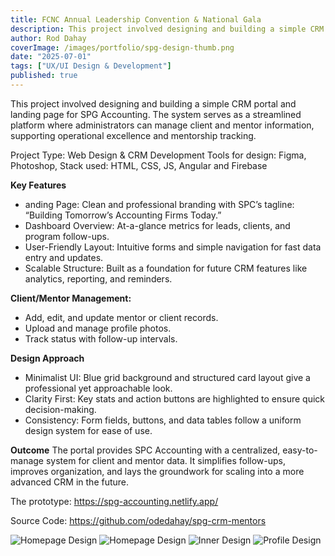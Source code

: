 ```yaml
---
title: FCNC Annual Leadership Convention & National Gala
description: This project involved designing and building a simple CRM portal and landing page for SPG Accounting  
author: Rod Dahay
coverImage: /images/portfolio/spg-design-thumb.png
date: "2025-07-01"
tags: ["UX/UI Design & Development"]
published: true
---
```


This project involved designing and building a simple CRM portal and landing page for SPG Accounting. The system serves as a streamlined platform where administrators can manage client and mentor information, supporting operational excellence and mentorship tracking.

Project Type: Web Design & CRM Development
Tools for design: Figma, Photoshop,
Stack used: HTML, CSS, JS, Angular and Firebase


**Key Features**
+ anding Page: Clean and professional branding with SPC’s tagline: “Building Tomorrow’s Accounting Firms Today.”
+ Dashboard Overview: At-a-glance metrics for leads, clients, and program follow-ups.
+ User-Friendly Layout: Intuitive forms and simple navigation for fast data entry and updates.
+ Scalable Structure: Built as a foundation for future CRM features like analytics, reporting, and reminders.

**Client/Mentor Management:**
+ Add, edit, and update mentor or client records.
+ Upload and manage profile photos.
+ Track status with follow-up intervals.


**Design Approach**
+ Minimalist UI: Blue grid background and structured card layout give a professional yet approachable look.
+ Clarity First: Key stats and action buttons are highlighted to ensure quick decision-making.
+ Consistency: Form fields, buttons, and data tables follow a uniform design system for ease of use.

**Outcome**
The portal provides SPC Accounting with a centralized, easy-to-manage system for client and mentor data. It simplifies follow-ups, improves organization, and lays the groundwork for scaling into a more advanced CRM in the future.

The prototype: <a href="https://spg-accounting.netlify.app/" target="_blank">https://spg-accounting.netlify.app/</a>

Source Code: <a href="https://github.com/odedahay/spg-crm-mentors" target="_blank">https://github.com/odedahay/spg-crm-mentors</a>


![Homepage Design](/images/portfolio/spg-design01.jpg)
![Homepage Design](/images/portfolio/spg-design04.jpg)
![Inner Design](/images/portfolio/spg-design02.jpg)
![Profile Design](/images/portfolio/spg-design03.jpg)
